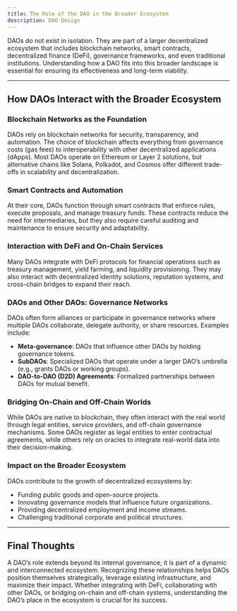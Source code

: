 ```yaml
---
title: The Role of the DAO in the Broader Ecosystem
description: DAO Design
---
```


DAOs do not exist in isolation. They are part of a larger decentralized ecosystem that includes blockchain networks, smart contracts, decentralized finance (DeFi), governance frameworks, and even traditional institutions. Understanding how a DAO fits into this broader landscape is essential for ensuring its effectiveness and long-term viability.  

---

## How DAOs Interact with the Broader Ecosystem  

### **Blockchain Networks as the Foundation**  
DAOs rely on blockchain networks for security, transparency, and automation. The choice of blockchain affects everything from governance costs (gas fees) to interoperability with other decentralized applications (dApps). Most DAOs operate on Ethereum or Layer 2 solutions, but alternative chains like Solana, Polkadot, and Cosmos offer different trade-offs in scalability and decentralization.  

### **Smart Contracts and Automation**  
At their core, DAOs function through smart contracts that enforce rules, execute proposals, and manage treasury funds. These contracts reduce the need for intermediaries, but they also require careful auditing and maintenance to ensure security and adaptability.  

### **Interaction with DeFi and On-Chain Services**  
Many DAOs integrate with DeFi protocols for financial operations such as treasury management, yield farming, and liquidity provisioning. They may also interact with decentralized identity solutions, reputation systems, and cross-chain bridges to expand their reach.  

### **DAOs and Other DAOs: Governance Networks**  
DAOs often form alliances or participate in governance networks where multiple DAOs collaborate, delegate authority, or share resources. Examples include:  
- **Meta-governance**: DAOs that influence other DAOs by holding governance tokens.  
- **SubDAOs**: Specialized DAOs that operate under a larger DAO’s umbrella (e.g., grants DAOs or working groups).  
- **DAO-to-DAO (D2D) Agreements**: Formalized partnerships between DAOs for mutual benefit.  

### **Bridging On-Chain and Off-Chain Worlds**  
While DAOs are native to blockchain, they often interact with the real world through legal entities, service providers, and off-chain governance mechanisms. Some DAOs register as legal entities to enter contractual agreements, while others rely on oracles to integrate real-world data into their decision-making.  

### **Impact on the Broader Ecosystem**  
DAOs contribute to the growth of decentralized ecosystems by:  
- Funding public goods and open-source projects.  
- Innovating governance models that influence future organizations.  
- Providing decentralized employment and income streams.  
- Challenging traditional corporate and political structures.  

---

## Final Thoughts  
A DAO’s role extends beyond its internal governance; it is part of a dynamic and interconnected ecosystem. Recognizing these relationships helps DAOs position themselves strategically, leverage existing infrastructure, and maximize their impact. Whether integrating with DeFi, collaborating with other DAOs, or bridging on-chain and off-chain systems, understanding the DAO’s place in the ecosystem is crucial for its success.  

